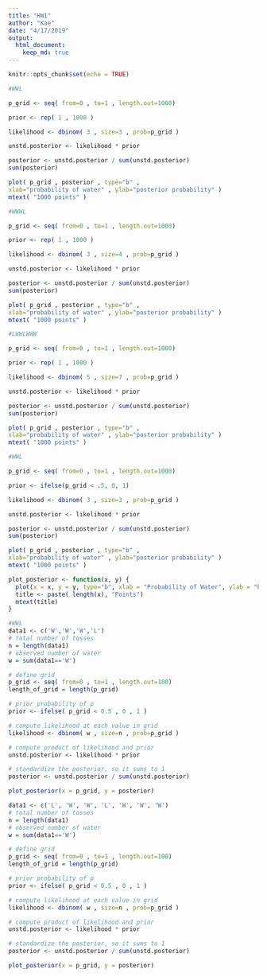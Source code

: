```yaml
---
title: "HW1"
author: "Kae"
date: "4/17/2019"
output: 
  html_document:
    keep_md: true
---
```


```r
knitr::opts_chunk$set(echo = TRUE)
```

```r
#WWL

p_grid <- seq( from=0 , to=1 , length.out=1000)

prior <- rep( 1 , 1000 )

likelihood <- dbinom( 3 , size=3 , prob=p_grid )

unstd.posterior <- likelihood * prior

posterior <- unstd.posterior / sum(unstd.posterior)
sum(posterior)

plot( p_grid , posterior , type="b" ,
xlab="probability of water" , ylab="posterior probability" )
mtext( "1000 points" )
```
```r
#WWWL

p_grid <- seq( from=0 , to=1 , length.out=1000)

prior <- rep( 1 , 1000 )

likelihood <- dbinom( 3 , size=4 , prob=p_grid )

unstd.posterior <- likelihood * prior

posterior <- unstd.posterior / sum(unstd.posterior)
sum(posterior)

plot( p_grid , posterior , type="b" ,
xlab="probability of water" , ylab="posterior probability" )
mtext( "1000 points" )
```

```r
#LWWLWWW

p_grid <- seq( from=0 , to=1 , length.out=1000)

prior <- rep( 1 , 1000 )

likelihood <- dbinom( 5 , size=7 , prob=p_grid )

unstd.posterior <- likelihood * prior

posterior <- unstd.posterior / sum(unstd.posterior)
sum(posterior)

plot( p_grid , posterior , type="b" ,
xlab="probability of water" , ylab="posterior probability" )
mtext( "1000 points" )
```
```r
#WWL

p_grid <- seq( from=0 , to=1 , length.out=1000)

prior <- ifelse(p_grid < .5, 0, 1)

likelihood <- dbinom( 3 , size=3 , prob=p_grid )

unstd.posterior <- likelihood * prior

posterior <- unstd.posterior / sum(unstd.posterior)
sum(posterior)

plot( p_grid , posterior , type="b" ,
xlab="probability of water" , ylab="posterior probability" )
mtext( "1000 points" )
```
```r

plot_posterior <- function(x, y) {
  plot(x = x, y = y, type="b", xlab = "Probability of Water", ylab = "Posterior Probability")
  title <- paste( length(x), "Points")
  mtext(title)
}

#WWL
data1 <- c('W','W','W','L')
# total number of tosses
n = length(data1) 
# observed number of water
w = sum(data1=='W')  

# define grid
p_grid <- seq( from=0 , to=1 , length.out=100)
length_of_grid = length(p_grid)

# prior probability of p
prior <- ifelse( p_grid < 0.5 , 0 , 1 ) 

# compute likelihood at each value in grid
likelihood <- dbinom( w , size=n , prob=p_grid )

# compute product of likelihood and prior
unstd.posterior <- likelihood * prior

# standardize the posterior, so it sums to 1
posterior <- unstd.posterior / sum(unstd.posterior)

plot_posterior(x = p_grid, y = posterior)
```

```r
data1 <- c('L', 'W', 'W', 'L', 'W', 'W', 'W')
# total number of tosses
n = length(data1)
# observed number of water
w = sum(data1=='W') 

# define grid
p_grid <- seq( from=0 , to=1 , length.out=100)
length_of_grid = length(p_grid)

# prior probability of p
prior <- ifelse( p_grid < 0.5 , 0 , 1 )  

# compute likelihood at each value in grid
likelihood <- dbinom( w , size=n , prob=p_grid )

# compute product of likelihood and prior
unstd.posterior <- likelihood * prior

# standardize the posterior, so it sums to 1
posterior <- unstd.posterior / sum(unstd.posterior)

plot_posterior(x = p_grid, y = posterior)
```